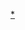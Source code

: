 {{Navbox
|name = Karmapas
|image = [[File:Flagkarmapa.svg|right|80px|噶玛巴旗帜]]
|title =[[噶玛巴|{{color|#FFD700|噶玛巴}}]]
|titlestyle = background:#B00760;color:#FFD700;
|listclass = hlist
|state={{{state|autocollapse}}}

|list1 = [[第一世噶瑪巴·杜松虔巴|1 杜松虔巴]]{{to}}[[第二世噶瑪巴·噶瑪巴希|2 噶瑪巴希]]{{to}}[[第三世噶瑪巴·讓炯多傑|3 讓炯多傑]]{{to}}[[第四世噶瑪巴·若佩多傑|4 若佩多傑]]{{to}}[[第五世噶瑪巴·德新謝巴|5 德新謝巴]]{{to}}[[第六世噶瑪巴·通瓦敦殿|6 通瓦敦殿]]{{to}}[[第七世噶瑪巴·確札嘉措|7 確扎嘉措]]{{to}}[[第八世噶瑪巴·米覺多傑|8 米覺多傑]]{{to}}[[第九世噶瑪巴·旺秋多傑|9 旺秋多傑]]{{to}}[[第十世噶瑪巴·確映多傑|10 確映多傑]]{{to}}[[第十一世噶瑪巴·耶謝多傑|11 益西多傑]]{{to}}[[第十二世噶瑪巴·蔣秋多傑|12 蔣秋多傑]]{{to}}[[第十三世噶瑪巴·堆督多傑|13 堆督多傑]]{{to}}[[第十四噶瑪巴·特丘多傑|14 特丘多傑]]{{to}}[[第十五世噶瑪巴·卡恰多傑|15 卡恰多傑]]{{to}}[[第十六世噶瑪巴·讓炯日佩多傑|16 讓炯日佩多傑]]{{to}}''[[第十七世噶瑪巴爭議|争议]]''：[[第十七世噶瑪巴·赤列塔耶多吉|赤列塔耶多吉]]<small>（[[喜马拉雅山脉|岭]]南学派認定）</small>／[[第十七世噶玛巴·伍金赤列多吉|伍金赤列多吉]]<small>（[[喜马拉雅山脉|岭]]北学派認定）</small>
}}<noinclude>
[[Category:噶玛巴|*]]
</noinclude>